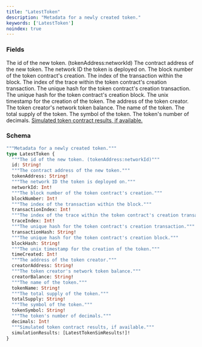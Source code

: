 ```yaml
---
title: "LatestToken"
description: "Metadata for a newly created token."
keywords: ['LatestToken']
noindex: true
---
```


### Fields

<ResponseField name="id" type="String!" required>
  The id of the new token. (tokenAddress:networkId)
</ResponseField>

<ResponseField name="tokenAddress" type="String!" required>
  The contract address of the new token.
</ResponseField>

<ResponseField name="networkId" type="Int!" required>
  The network ID the token is deployed on.
</ResponseField>

<ResponseField name="blockNumber" type="Int!" required>
  The block number of the token contract's creation.
</ResponseField>

<ResponseField name="transactionIndex" type="Int!" required>
  The index of the transaction within the block.
</ResponseField>

<ResponseField name="traceIndex" type="Int!" required>
  The index of the trace within the token contract's creation transaction.
</ResponseField>

<ResponseField name="transactionHash" type="String!" required>
  The unique hash for the token contract's creation transaction.
</ResponseField>

<ResponseField name="blockHash" type="String!" required>
  The unique hash for the token contract's creation block.
</ResponseField>

<ResponseField name="timeCreated" type="Int!" required>
  The unix timestamp for the creation of the token.
</ResponseField>

<ResponseField name="creatorAddress" type="String!" required>
  The address of the token creator.
</ResponseField>

<ResponseField name="creatorBalance" type="String!" required>
  The token creator's network token balance.
</ResponseField>

<ResponseField name="tokenName" type="String!" required>
  The name of the token.
</ResponseField>

<ResponseField name="totalSupply" type="String!" required>
  The total supply of the token.
</ResponseField>

<ResponseField name="tokenSymbol" type="String!" required>
  The symbol of the token.
</ResponseField>

<ResponseField name="decimals" type="Int!" required>
  The token's number of decimals.
</ResponseField>

<a href="/api-reference/types/latesttokensimresults">
  <ResponseField name="simulationResults" type="[LatestTokenSimResults!]!" required>
    Simulated token contract results, if available.
  </ResponseField>
</a>

### Schema


```graphql 
"""Metadata for a newly created token."""
type LatestToken {
  """The id of the new token. (tokenAddress:networkId)"""
  id: String!
  """The contract address of the new token."""
  tokenAddress: String!
  """The network ID the token is deployed on."""
  networkId: Int!
  """The block number of the token contract's creation."""
  blockNumber: Int!
  """The index of the transaction within the block."""
  transactionIndex: Int!
  """The index of the trace within the token contract's creation transaction."""
  traceIndex: Int!
  """The unique hash for the token contract's creation transaction."""
  transactionHash: String!
  """The unique hash for the token contract's creation block."""
  blockHash: String!
  """The unix timestamp for the creation of the token."""
  timeCreated: Int!
  """The address of the token creator."""
  creatorAddress: String!
  """The token creator's network token balance."""
  creatorBalance: String!
  """The name of the token."""
  tokenName: String!
  """The total supply of the token."""
  totalSupply: String!
  """The symbol of the token."""
  tokenSymbol: String!
  """The token's number of decimals."""
  decimals: Int!
  """Simulated token contract results, if available."""
  simulationResults: [LatestTokenSimResults!]!
}
```
